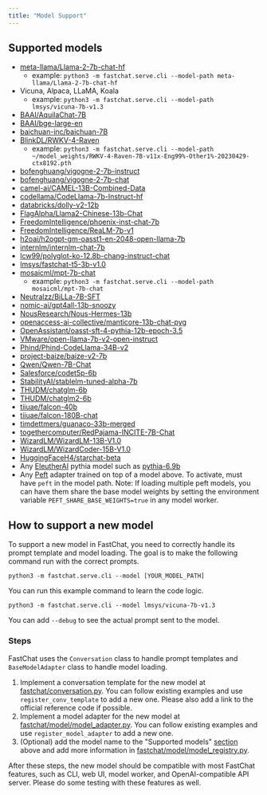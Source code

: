 ```yaml
---
title: "Model Support"
---
```


## Supported models

- [meta-llama/Llama-2-7b-chat-hf](https://huggingface.co/meta-llama/Llama-2-7b-chat-hf)
  - example: `python3 -m fastchat.serve.cli --model-path meta-llama/Llama-2-7b-chat-hf`
- Vicuna, Alpaca, LLaMA, Koala
  - example: `python3 -m fastchat.serve.cli --model-path lmsys/vicuna-7b-v1.3`
- [BAAI/AquilaChat-7B](https://huggingface.co/BAAI/AquilaChat-7B)
- [BAAI/bge-large-en](https://huggingface.co/BAAI/bge-large-en#using-huggingface-transformers)
- [baichuan-inc/baichuan-7B](https://huggingface.co/baichuan-inc/baichuan-7B)
- [BlinkDL/RWKV-4-Raven](https://huggingface.co/BlinkDL/rwkv-4-raven)
  - example: `python3 -m fastchat.serve.cli --model-path ~/model_weights/RWKV-4-Raven-7B-v11x-Eng99%-Other1%-20230429-ctx8192.pth`
- [bofenghuang/vigogne-2-7b-instruct](https://huggingface.co/bofenghuang/vigogne-2-7b-instruct)
- [bofenghuang/vigogne-2-7b-chat](https://huggingface.co/bofenghuang/vigogne-2-7b-chat)
- [camel-ai/CAMEL-13B-Combined-Data](https://huggingface.co/camel-ai/CAMEL-13B-Combined-Data)
- [codellama/CodeLlama-7b-Instruct-hf](https://huggingface.co/codellama/CodeLlama-7b-Instruct-hf)
- [databricks/dolly-v2-12b](https://huggingface.co/databricks/dolly-v2-12b)
- [FlagAlpha/Llama2-Chinese-13b-Chat](https://huggingface.co/FlagAlpha/Llama2-Chinese-13b-Chat)
- [FreedomIntelligence/phoenix-inst-chat-7b](https://huggingface.co/FreedomIntelligence/phoenix-inst-chat-7b)
- [FreedomIntelligence/ReaLM-7b-v1](https://huggingface.co/FreedomIntelligence/Realm-7b)
- [h2oai/h2ogpt-gm-oasst1-en-2048-open-llama-7b](https://huggingface.co/h2oai/h2ogpt-gm-oasst1-en-2048-open-llama-7b)
- [internlm/internlm-chat-7b](https://huggingface.co/internlm/internlm-chat-7b)
- [lcw99/polyglot-ko-12.8b-chang-instruct-chat](https://huggingface.co/lcw99/polyglot-ko-12.8b-chang-instruct-chat)
- [lmsys/fastchat-t5-3b-v1.0](https://huggingface.co/lmsys/fastchat-t5)
- [mosaicml/mpt-7b-chat](https://huggingface.co/mosaicml/mpt-7b-chat)
  - example: `python3 -m fastchat.serve.cli --model-path mosaicml/mpt-7b-chat`
- [Neutralzz/BiLLa-7B-SFT](https://huggingface.co/Neutralzz/BiLLa-7B-SFT)
- [nomic-ai/gpt4all-13b-snoozy](https://huggingface.co/nomic-ai/gpt4all-13b-snoozy)
- [NousResearch/Nous-Hermes-13b](https://huggingface.co/NousResearch/Nous-Hermes-13b)
- [openaccess-ai-collective/manticore-13b-chat-pyg](https://huggingface.co/openaccess-ai-collective/manticore-13b-chat-pyg)
- [OpenAssistant/oasst-sft-4-pythia-12b-epoch-3.5](https://huggingface.co/OpenAssistant/oasst-sft-4-pythia-12b-epoch-3.5)
- [VMware/open-llama-7b-v2-open-instruct](https://huggingface.co/VMware/open-llama-7b-v2-open-instruct)
- [Phind/Phind-CodeLlama-34B-v2](https://huggingface.co/Phind/Phind-CodeLlama-34B-v2)
- [project-baize/baize-v2-7b](https://huggingface.co/project-baize/baize-v2-7b)
- [Qwen/Qwen-7B-Chat](https://huggingface.co/Qwen/Qwen-7B-Chat)
- [Salesforce/codet5p-6b](https://huggingface.co/Salesforce/codet5p-6b)
- [StabilityAI/stablelm-tuned-alpha-7b](https://huggingface.co/stabilityai/stablelm-tuned-alpha-7b)
- [THUDM/chatglm-6b](https://huggingface.co/THUDM/chatglm-6b)
- [THUDM/chatglm2-6b](https://huggingface.co/THUDM/chatglm2-6b)
- [tiiuae/falcon-40b](https://huggingface.co/tiiuae/falcon-40b)
- [tiiuae/falcon-180B-chat](https://huggingface.co/tiiuae/falcon-180B-chat)
- [timdettmers/guanaco-33b-merged](https://huggingface.co/timdettmers/guanaco-33b-merged)
- [togethercomputer/RedPajama-INCITE-7B-Chat](https://huggingface.co/togethercomputer/RedPajama-INCITE-7B-Chat)
- [WizardLM/WizardLM-13B-V1.0](https://huggingface.co/WizardLM/WizardLM-13B-V1.0)
- [WizardLM/WizardCoder-15B-V1.0](https://huggingface.co/WizardLM/WizardCoder-15B-V1.0)
- [HuggingFaceH4/starchat-beta](https://huggingface.co/HuggingFaceH4/starchat-beta)
- Any [EleutherAI](https://huggingface.co/EleutherAI) pythia model such as [pythia-6.9b](https://huggingface.co/EleutherAI/pythia-6.9b)
- Any [Peft](https://github.com/huggingface/peft) adapter trained on top of a
  model above.  To activate, must have `peft` in the model path.  Note: If
  loading multiple peft models, you can have them share the base model weights by
  setting the environment variable `PEFT_SHARE_BASE_WEIGHTS=true` in any model
  worker.

## How to support a new model

To support a new model in FastChat, you need to correctly handle its prompt template and model loading.
The goal is to make the following command run with the correct prompts.

```
python3 -m fastchat.serve.cli --model [YOUR_MODEL_PATH]
```

You can run this example command to learn the code logic.

```
python3 -m fastchat.serve.cli --model lmsys/vicuna-7b-v1.3
```

You can add `--debug` to see the actual prompt sent to the model.

### Steps

FastChat uses the `Conversation` class to handle prompt templates and `BaseModelAdapter` class to handle model loading.

1. Implement a conversation template for the new model at [fastchat/conversation.py](https://github.com/lm-sys/FastChat/blob/main/fastchat/conversation.py). You can follow existing examples and use `register_conv_template` to add a new one. Please also add a link to the official reference code if possible.
2. Implement a model adapter for the new model at [fastchat/model/model_adapter.py](https://github.com/lm-sys/FastChat/blob/main/fastchat/model/model_adapter.py). You can follow existing examples and use `register_model_adapter` to add a new one.
3. (Optional) add the model name to the "Supported models" [section](#supported-models) above and add more information in [fastchat/model/model_registry.py](https://github.com/lm-sys/FastChat/blob/main/fastchat/model/model_registry.py).

After these steps, the new model should be compatible with most FastChat features, such as CLI, web UI, model worker, and OpenAI-compatible API server. Please do some testing with these features as well.
